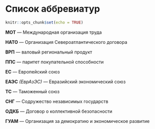 # Список аббревиатур {-}

```r
knitr::opts_chunk$set(echo = TRUE)
```

__МОТ__ --- Международная организация труда

__НАТО__ --- Организация Североатлантического договора

__ВРП__ --- валовый региональный продукт

__ППС__ --- паритет покупательной способности

__ЕС__ --- Европейский союз

__ЕАЭС__ _(ЕврАзЭС)_ --- Евразийский экономический союз

__ТС__ --- Таможенный союз

__СНГ__ --- Содружество независимых государств

__ОДКБ__ --- Договор о коллективной безопасности

__ГУАМ__ --- Организация за демократию и экономическое развитие

